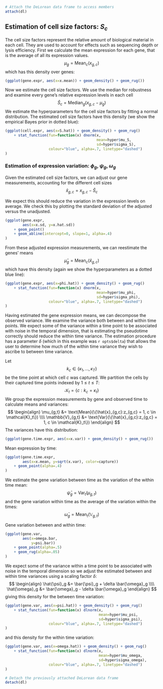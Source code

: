 ```r
# Attach the DeLorean data frame to access members
attach(dl)
```

## Estimation of cell size factors: $S_c$

The cell size factors represent the relative amount of biological material in
each cell. They are used to account for effects such as sequencing depth or
lysis efficiency.
First we calculate the mean expression for each gene, that is the average of
all its expression values.
$$
\mu_g = \textrm{Mean}_c (x_{g,c})
$$
which has this density over genes:
```r
(ggplot(gene.expr, aes(x=x.mean)) + geom_density() + geom_rug())

```

Now we estimate the cell size factors. We use the median for robustness and
examine every gene's relative expression levels in each cell
$$
\hat{S}_c = \text{Median}_g (x_{g,c} - \mu_g)
$$
We estimate the hyperparameters for the cell size factors by fitting a normal
distribution. The estimated cell size factors have this density
(we show the empirical Bayes prior in dotted blue):
```r
(ggplot(cell.expr, aes(x=S.hat)) + geom_density() + geom_rug()
    + stat_function(fun=function(x) dnorm(x,
                                          mean=hyper$mu_S,
                                          sd=hyper$sigma_S),
                    colour="blue", alpha=.7, linetype="dashed")
)

```



### Estimation of expression variation: $\phi_g$, $\psi_g$, $\omega_g$

Given the estimated cell size factors, we can adjust our gene
measurements, accounting for the different cell sizes
$$
\hat{x}_{g,c} = x_{g,c} - \hat{S}_c
$$

We expect this should reduce the variation in the expression levels on average.
We check this by plotting the standard deviation of the adjusted versus
the unadjusted.
```r
(ggplot(gene.expr,
        aes(x=x.sd, y=x.hat.sd))
    + geom_point()
    + geom_abline(intercept=0, slope=1, alpha=.4)
)

```


From these adjusted expression measurements, we can reestimate the genes' means
$$
\hat{\mu}_g = \textrm{Mean}_c (\hat{x}_{g,c})
$$
which have this density (again we show the hyperparameters as a
dotted blue line):
```r
(ggplot(gene.expr, aes(x=phi.hat)) + geom_density() + geom_rug()
    + stat_function(fun=function(x) dnorm(x,
                                          mean=hyper$mu_phi,
                                          sd=hyper$sigma_phi),
                    colour="blue", alpha=.7, linetype="dashed")
)

```

Having estimated the gene expression means, we can decompose the observed
variance.  We examine the variance both between and within time points. We
expect some of the variance within a time point to be associated with noise in
the temporal dimension, that is estimating the pseudotime correctly should
reduce the within time variance. The estimation procedure has a parameter
$\delta$ (which in this example was `r opts$delta`) that allows the user to
determine how much of the within time variance they wish to ascribe to
between time variance.

Let
$$
k_c \in \{\kappa_1, \dots, \kappa_T\}
$$
be the time point at which cell $c$ was captured. We partition the cells
by their captured time points indexed by $1 \le t \le T$:
$$
\mathcal{K}_t = \{c: k_c = \kappa_t\}
$$
We group the expression measurements by gene and observed time to
calculate means and variances:
$$
\begin{align}
\mu_{g,t} &= \text{Mean}(\{\hat{x}_{g,c}:z_{g,c} = 1, c \in \mathcal{K}_t\}) \\\\
\mathbb{V}_{g,t} &= \text{Var}(\{\hat{x}_{g,c}:z_{g,c} = 1, c \in \mathcal{K}_t\})
\end{align}
$$
The variances have this distribution:
```r
(ggplot(gene.time.expr, aes(x=x.var)) + geom_density() + geom_rug())

```

Mean expression by time:
```r
(ggplot(gene.time.expr,
        aes(x=x.mean, y=sqrt(x.var), color=capture))
    + geom_point(alpha=.4)
)

```


We estimate the gene variation between time as the variation of the within
time mean:
$$
\bar{\psi}_g = \text{Var}_t(\mu_{g,t})
$$
and the gene variation within time as the average of the variation
within the times:
$$
\bar{\omega}_g = \text{Mean}_t(\mathbb{V}_{g,t})
$$

Gene variation between and within time:
```r
(ggplot(gene.var,
        aes(x=omega.bar,
            y=psi.bar))
    + geom_point(alpha=.5)
    + geom_rug(alpha=.05)
)

```

We expect some of the variance within a time point to be associated with noise
in the temporal dimension so we adjust the estimated between and within
time variances using a scaling factor $\delta$:
$$
\begin{align}
\hat{\psi}_g &= \bar{\psi}_g + \delta \bar{\omega}_g \\\\
\hat{\omega}_g &= \bar{\omega}_g - \delta \bar{\omega}_g
\end{align}
$$
giving this density for the between time variation:
```r
(ggplot(gene.var, aes(x=psi.hat)) + geom_density() + geom_rug()
    + stat_function(fun=function(x) dlnorm(x,
                                           mean=hyper$mu_psi,
                                           sd=hyper$sigma_psi),
                    colour="blue", alpha=.7, linetype="dashed")
)
```

and this density for the within time variation:
```r
(ggplot(gene.var, aes(x=omega.hat)) + geom_density() + geom_rug()
    + stat_function(fun=function(x) dlnorm(x,
                                           mean=hyper$mu_omega,
                                           sd=hyper$sigma_omega),
                    colour="blue", alpha=.7, linetype="dashed")
)

```

```r
# Detach the previously attached DeLorean data frame
detach(dl)
```
